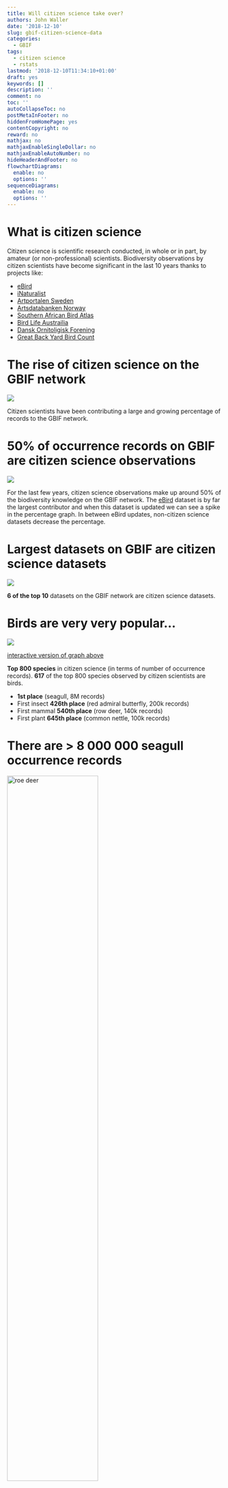 ```yaml
---
title: Will citizen science take over? 
authors: John Waller
date: '2018-12-10'
slug: gbif-citizen-science-data
categories:
  - GBIF
tags:
  - citizen science
  - rstats
lastmod: '2018-12-10T11:34:10+01:00'
draft: yes
keywords: []
description: ''
comment: no
toc: ''
autoCollapseToc: no
postMetaInFooter: no
hiddenFromHomePage: yes
contentCopyright: no
reward: no
mathjax: no
mathjaxEnableSingleDollar: no
mathjaxEnableAutoNumber: no
hideHeaderAndFooter: no
flowchartDiagrams:
  enable: no
  options: ''
sequenceDiagrams:
  enable: no
  options: ''
---
```


# What is citizen science 

Citizen science is scientific research conducted, in whole or in part, by amateur (or non-professional) scientists. Biodiversity observations by citizen scientists have become significant in the last 10 years thanks to projects like: 

* [eBird](https://ebird.org/home)
* [iNaturalist](https://www.inaturalist.org/home)
* [Artportalen Sweden](https://www.artportalen.se/)
* [Artsdatabanken Norway](https://www.artsdatabanken.no/)
* [Southern African Bird Atlas](http://sabap2.adu.org.za/)
* [Bird Life Austrailia](https://birdlife.org.au/)
* [Dansk Ornitoligisk Forening](http://www.dof.dk/)
* [Great Back Yard Bird Count](http://gbbc.birdcount.org/)

# The rise of citizen science on the GBIF network

![](/post/2018-12-10-gbif-citizen-science-data_files/growthOfCitizenScienceWeb.jpg)

Citizen scientists have been contributing a large and growing percentage of records to the GBIF network.

# 50% of occurrence records on GBIF are citizen science observations

![](/post/2018-12-10-gbif-citizen-science-data_files/percentageOfGBIFWeb.jpg)

For the last few years, citizen science observations make up around 50% of the biodiversity knowledge on the GBIF network. The [eBird](http://www.birds.cornell.edu/Page.aspx?pid=1478#_ga=2.205672981.721396792.1547556286-1941218201.1542284276) dataset is by far the largest contributor and when this dataset is updated we can see a spike in the percentage graph. In between eBird updates, non-citizen science datasets decrease the percentage. 

# Largest datasets on GBIF are citizen science datasets

![](/post/2018-12-10-gbif-citizen-science-data_files/citizenScienceBarplotWeb.jpg)

**6 of the top 10** datasets on the GBIF network are citizen science datasets. 

# Birds are very very popular...

![](/post/2018-12-10-gbif-citizen-science-data_files/top800speciesBarplotWeb.jpg)

[interactive version of graph above](https://jhnwllr.github.io/charts/csPlotTopSpecies.html)

**Top 800 species** in citizen science (in terms of number of occurrence records). **617** of the top 800 species observed by citizen scientists are birds. 

* **1st place** (seagull, 8M records)
* First insect **426th place** (red admiral butterfly, 200k records)
* First mammal **540th place** (row deer, 140k records)
* First plant **645th place** (common nettle, 100k records)

# There are > 8 000 000 seagull occurrence records 

<img src="/post/2018-12-10-gbif-citizen-science-data_files/LarusArgentatus.JPG" alt="roe deer" width="65%">

[image source](https://www.gbif.org/occurrence/1913125694)

# Top insect is the red admiral butterfly 200k records 

<img src="/post/2018-12-10-gbif-citizen-science-data_files/VanessaAtalanta.JPG" alt="roe deer" width="65%">

[image source](https://www.gbif.org/occurrence/1913125579)

# Top mammal is the roe deer 140k records 

<img src="/post/2018-12-10-gbif-citizen-science-data_files/CapreolusCapreolus.JPG" alt="roe deer" width=65%">

[image source](https://www.gbif.org/occurrence/1883110155)

# Top plant is the common nettle 100k records

<img src="/post/2018-12-10-gbif-citizen-science-data_files/UrticaDioica.jpg" alt="common nettle" width=65%">

[image source](https://www.gbif.org/occurrence/1807282155)

# Citizen science is less biodiverse than professional science

![](/post/2018-12-10-gbif-citizen-science-data_files/genusCountsCSWeb.jpg)


Here I plot the number of unique genera observed by citizen scientists against those recorded by non-citizen science datasets or likely collected by professional scientists.

>So while citizen science is an important and growing part of biodiversity data, it cannot replace well-curated professional museum collections and other professional sources.
 
While citizen scientists have observed over **50% of GBIF records** (500 Million!), they have **only 20% of the genera** observed by professional scientists (50k out of around 200k genera). 

# Technical details 

* [Link](https://github.com/jhnwllr/citizen-science) to gitHub with data and R code.  
* [Link](https://data-blog.gbif.org/post/gbif-citizen-science/) to  in a previous where we describe how we found citizen science datasets. 

You too can get a list of the citizen science datasets using the gbif api. Paste the following link into a web browser and get a list of citizen science datasets via the GBIF api. 

```
http://api.gbif.org/v1/dataset?machineTagNamespace=citizenScience.mgrosjean.gbif.org&limit=500

```
As of the writing of this blog there are **412 datasets** classified as citizen science on the GBIF network. 

<!--more-->

